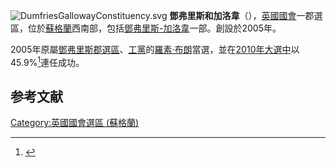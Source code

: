 [[File:DumfriesGallowayConstituency.svg|right]]
'''鄧弗里斯和加洛韋'''（{{lang-en|Dumfries and Galloway}}），[[英國|英國]][[英國國會|國會]]一郡選區，位於[[蘇格蘭|蘇格蘭]]西南部，包括[[鄧弗里斯-加洛韋|鄧弗里斯-加洛韋]]一部。創設於2005年。

2005年原屬[[鄧弗里斯郡_(英國國會選區)|鄧弗里斯郡選區]]、[[工黨_(英國)|工黨]]的[[羅素·布朗|羅素·布朗]]當選，並在[[2010年英國大選|2010年大選中]]以45.9%<ref name="">{{cite news
|publisher=[[英國廣播公司|英國廣播公司]]
|date=2010年5月7日
|title=Election 2010/Constituency/Dumfries and Galloway
|url=http://news.bbc.co.uk/2/shared/election2010/results/constituency/813.stm
|accessdate=2010年5月11日
|archive-date=2010年4月23日
|archive-url=https://web.archive.org/web/20100423135639/http://news.bbc.co.uk/2/shared/election2010/results/constituency/813.stm
|dead-url=no
}}</ref>連任成功。

==参考文献==
<div class="references-small">
<references></references>
</div>

{{DEFAULTSORT:Dumfries and Galloway (UK Parliament constituency)}}
{{英國國會選區 (蘇格蘭)}}
[[Category:英國國會選區_(蘇格蘭)|Category:英國國會選區 (蘇格蘭)]]